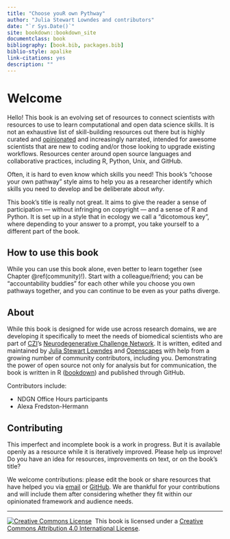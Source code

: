 ```yaml
--- 
title: "Choose youR own Pythway"
author: "Julia Stewart Lowndes and contributors"
date: "`r Sys.Date()`"
site: bookdown::bookdown_site
documentclass: book
bibliography: [book.bib, packages.bib]
biblio-style: apalike
link-citations: yes
description: ""
---
```


# Welcome {#welcome}

Hello! This book is an evolving set of resources to connect scientists with resources to use to learn computational and open data science skills. It is not an exhaustive list of skill-building resources out there but is highly curated and [opinionated](https://peerj.com/preprints/3210/) and increasingly narrated, intended for awesome scientists that are new to coding and/or those looking to upgrade existing workflows. Resources center around open source languages and collaborative practices, including R, Python, Unix, and GitHub.

Often, it is hard to even know which skills you need! This book's "choose your own pathway" style aims to help you as a researcher identify which skills you need to develop and be deliberate about *why*. <!---We've often never had these conversations and this book tries to provide an opportunity. --->

This book's title is really not great. It aims to give the reader a sense of participation — without infringing on copyright — and a sense of R and Python. It is set up in a style that in ecology we call a "dicotomous key", where depending to your answer to a prompt, you take yourself to a different part of the book. 

## How to use this book

While you can use this book alone, even better to learn together (see Chapter \@ref(community)!). Start with a colleague/friend; you can be "accountability buddies" for each other while you choose you own pathways together, and you can continue to be even as your paths diverge.

## About

While this book is designed for wide use across research domains, we are developing it specifically to meet the needs of biomedical scientists who are part of [CZI](https://chanzuckerberg.com/)'s [Neurodegenerative Challenge Network](https://medium.com/@cziscience/a-new-approach-to-solving-neurodegeneration-2aa50654ed04). It is written, edited and maintained by [Julia Stewart Lowndes](http://jules32.github.io) and [Openscapes](https://openscapes.org) with help from a growing number of community contributors, including you. <!---supported by CZI--->
Demonstrating the power of open source not only for analysis but for communication, the book is written in R ([bookdown](https://bookdown.org/yihui/bookdown/)) and published through GitHub.


Contributors include:

- NDGN Office Hours participants
- Alexa Fredston-Hermann


## Contributing

This imperfect and incomplete book is a work in progress. But it is available openly as a resource while it is iteratively improved. Please help us improve! Do you have an idea for resources, improvements on text, or on the book's title? 

We welcome contributions: please edit the book or share resources that have helped you via [email](mailto:openscapes@nceas.ucsb.edu) or [GitHub](https://github.com/openscapes/cyop). We are thankful for your contributions and will include them after considering whether they fit within our opinionated framework and audience needs.

----

<a rel='license' href='http://creativecommons.org/licenses/by/4.0/'><img alt='Creative Commons License' style='border-width:0' src='https://i.creativecommons.org/l/by/4.0/88x31.png' /></a>&nbsp;&nbsp;This book is licensed under a <a rel='license' href='http://creativecommons.org/licenses/by/4.0/'>Creative Commons Attribution 4.0 International License</a>.



<!---
https://github.com/rstudio/bookdown-demo/blob/master/01-intro.Rmd: 

You can label chapter and section titles using `{#label}` after them, e.g., we can reference Chapter \@ref(intro). If you do not manually label them, there will be automatic labels anyway, e.g., Chapter \@ref(methods).


Do you want to learn R or Python? 
Do you know why? 

- R (go to Ch. Y)
- Python (go to Ch Y)
- Unix (go to 
--->
<!---

Hello! This is a course taught by Dr. Julie Stewart Lowndes and Dr. Allison Horst at the RStudio Conference: January 27-28 in San Francisco, California. 

This course is for Excel users who want to add or integrate R and RStudio into their existing data analysis toolkit. It is a friendly intro to becoming a modern R user, full of tidyverse, RMarkdown, GitHub, collaboration & reproducibility. 


This book is written to be used as a reference, to teach, or as self-paced learning. And also, awesomely, it’s created with the same tools and practices we will be talking about: R and RStudio — specifically [bookdown](https://bookdown.org/yihui/bookdown/) — and GitHub. It is being fine-tuned but the most recent version is always available: 

**This book**: <https://rstudio-conf-2020.github.io/r-for-excel/>  
**Book GitHub repo**: <https://github.com/rstudio-conf-2020/r-for-excel>  
**Accompanying slides**: [Google Slides](https://docs.google.com/presentation/d/1w9cVzEsdbyZ6vay4UnoTvTWd9t-AO_x06HoVzgAiSFE/edit?usp=sharing)  


--->
